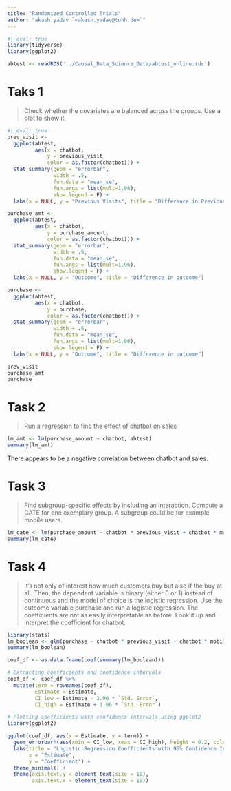 ```yaml
---
title: "Randomized Controlled Trials"
author: "akash.yadav `<akash.yadav@tuhh.de>`"
---
```


```R
#| eval: true 
library(tidyverse)
library(ggplot2)

abtest <- readRDS('../Causal_Data_Science_Data/abtest_online.rds')
```

# Taks 1
> Check whether the covariates are balanced across the groups. Use a plot to show it.

```R
#| eval: true
prev_visit <- 
  ggplot(abtest, 
         aes(x = chatbot, 
             y = previous_visit, 
             color = as.factor(chatbot))) +
  stat_summary(geom = "errorbar", 
               width = .5,
               fun.data = "mean_se", 
               fun.args = list(mult=1.96),
               show.legend = F) +
  labs(x = NULL, y = "Previous Visits", title = "Difference in Previous Visits")

purchase_amt <- 
  ggplot(abtest, 
         aes(x = chatbot, 
             y = purchase_amount, 
             color = as.factor(chatbot))) +
  stat_summary(geom = "errorbar", 
               width = .5,
               fun.data = "mean_se", 
               fun.args = list(mult=1.96),
               show.legend = F) +
  labs(x = NULL, y = "Outcome", title = "Difference in outcome")

purchase <- 
  ggplot(abtest, 
         aes(x = chatbot, 
             y = purchase, 
             color = as.factor(chatbot))) +
  stat_summary(geom = "errorbar", 
               width = .5,
               fun.data = "mean_se", 
               fun.args = list(mult=1.96),
               show.legend = F) +
  labs(x = NULL, y = "Outcome", title = "Difference in outcome")

prev_visit
purchase_amt
purchase
```


# Task 2
> Run a regression to find the effect of chatbot on sales

```R
lm_amt <- lm(purchase_amount ~ chatbot, abtest)
summary(lm_amt)
```

There appears to be a negative correlation between chatbot and sales.

# Task 3
> Find subgroup-specific effects by including an interaction. Compute a CATE for one exemplary group. A subgroup could be for example mobile users.

```R
lm_cate <- lm(purchase_amount ~ chatbot * previous_visit + chatbot * mobile_device, abtest)
summary(lm_cate)
```

# Task 4
> It’s not only of interest how much customers buy but also if the buy at all. Then, the dependent variable is binary (either 0 or 1) instead of continuous and the model of choice is the logistic regression. Use the outcome variable purchase and run a logistic regression. The coefficients are not as easily interpretable as before. Look it up and interpret the coefficient for chatbot.

```R
library(stats)
lm_boolean <- glm(purchase ~ chatbot * previous_visit + chatbot * mobile_device, family = binomial(link = 'logit'), data = abtest)
summary(lm_boolean)

coef_df <- as.data.frame(coef(summary(lm_boolean)))

# Extracting coefficients and confidence intervals
coef_df <- coef_df %>%
  mutate(term = rownames(coef_df),
         Estimate = Estimate,
         CI_low = Estimate - 1.96 * `Std. Error`,
         CI_high = Estimate + 1.96 * `Std. Error`)

# Plotting coefficients with confidence intervals using ggplot2
library(ggplot2)

ggplot(coef_df, aes(x = Estimate, y = term)) +
  geom_errorbarh(aes(xmin = CI_low, xmax = CI_high), height = 0.2, color = "black") +
  labs(title = "Logistic Regression Coefficients with 95% Confidence Intervals",
       x = "Estimate",
       y = "Coefficient") +
  theme_minimal() +
  theme(axis.text.y = element_text(size = 10),
        axis.text.x = element_text(size = 10))
```